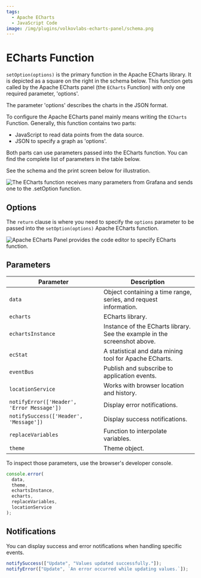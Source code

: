 ```yaml
---
tags:
  - Apache ECharts
  - JavaScript Code
image: /img/plugins/volkovlabs-echarts-panel/schema.png
---
```



# ECharts Function

`setOption(options)` is the primary function in the Apache ECharts library. It is depicted as a square on the right in the schema below. This function gets called by the Apache ECharts panel (the `ECharts` Function) with only one required parameter, 'options'. 

The parameter 'options' describes the charts in the JSON format.

To configure the Apache ECharts panel mainly means writing the `ECharts` Function. Generally, this function contains two parts:
 - JavaScript to read data points from the data source. 
 - JSON to specify a graph as 'options'.

Both parts can use parameters passed into the ECharts function. You can find the complete list of parameters in the table below.

See the schema and the print screen below for illustration.

<Image
  title="The ECharts function receives many parameters from Grafana and sends one to the .setOption function."
  src="/img/plugins/volkovlabs-echarts-panel/schema.png"
/>

## Options

The `return` clause is where you need to specify the `options` parameter to be passed into the `setOption(options)` Apache ECharts function.

<Image
  title="Apache ECharts Panel provides the code editor to specify ECharts function."
  src="/img/plugins/volkovlabs-echarts-panel/function.png"
/>

## Parameters

| Parameter                                  | Description                                                               |
| ------------------------------------------ | ------------------------------------------------------------------------- |
| `data`                                     | Object containing a time range, series, and request information.          |
| `echarts`                                  | ECharts library.                                                          |
| `echartsInstance`                          | Instance of the ECharts library. See the example in the screenshot above. |
| `ecStat`                                   | A statistical and data mining tool for Apache ECharts.                    |
| `eventBus`                                 | Publish and subscribe to application events.                              |
| `locationService`                          | Works with browser location and history.                                  |
| `notifyError(['Header', 'Error Message'])` | Display error notifications.                                              |
| `notifySuccess(['Header', 'Message'])`     | Display success notifications.                                            |
| `replaceVariables`                         | Function to interpolate variables.                                        |
| `theme`                                    | Theme object.                                                             |

To inspect those parameters, use the browser's developer console.

```javascript
console.error(
  data,
  theme,
  echartsInstance,
  echarts,
  replaceVariables,
  locationService
);
```

## Notifications

You can display success and error notifications when handling specific events.

```javascript
notifySuccess(["Update", "Values updated successfully."]);
notifyError(["Update", `An error occurred while updating values.`]);
```
